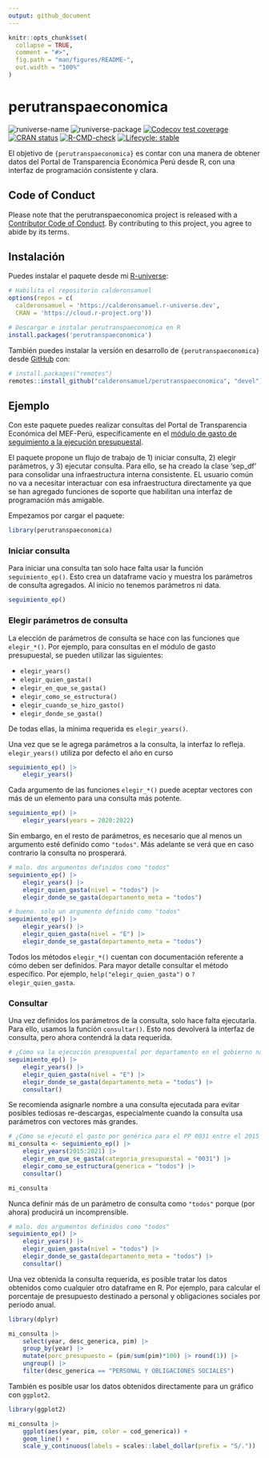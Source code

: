 ```yaml
---
output: github_document
---
```


<!-- README.md is generated from README.Rmd. Please edit that file -->

```r
knitr::opts_chunk$set(
  collapse = TRUE,
  comment = "#>",
  fig.path = "man/figures/README-",
  out.width = "100%"
)
```

# perutranspaeconomica

<!-- badges: start -->
![runiverse-name](https://calderonsamuel.r-universe.dev/badges/:name)
![runiverse-package](https://calderonsamuel.r-universe.dev/badges/perutranspaeconomica)
[![Codecov test coverage](https://codecov.io/gh/calderonsamuel/perutranspaeconomica/branch/main/graph/badge.svg)](https://app.codecov.io/gh/calderonsamuel/perutranspaeconomica?branch=main)
[![CRAN status](https://www.r-pkg.org/badges/version/perutranspaeconomica)](https://CRAN.R-project.org/package=perutranspaeconomica)
[![R-CMD-check](https://github.com/calderonsamuel/perutranspaeconomica/actions/workflows/R-CMD-check.yaml/badge.svg)](https://github.com/calderonsamuel/perutranspaeconomica/actions/workflows/R-CMD-check.yaml)
[![Lifecycle: stable](https://img.shields.io/badge/lifecycle-stable-brightgreen.svg)](https://lifecycle.r-lib.org/articles/stages.html#stable)
<!-- badges: end -->

El objetivo de `{perutranspaeconomica}` es contar con una manera de obtener datos del Portal de Transparencia Económica Perú desde R, con una interfaz de programación consistente y clara.

## Code of Conduct

Please note that the perutranspaeconomica project is released with a [Contributor Code of Conduct](https://contributor-covenant.org/version/2/1/CODE_OF_CONDUCT.html). By contributing to this project, you agree to abide by its terms.


## Instalación

Puedes instalar el paquete desde mi [R-universe](https://calderonsamuel.r-universe.dev/):

```r
# Habilita el repositorio calderonsamuel
options(repos = c(
  calderonsamuel = 'https://calderonsamuel.r-universe.dev',
  CRAN = 'https://cloud.r-project.org'))

# Descargar e instalar perutranspaeconomica en R
install.packages('perutranspaeconomica')
```


También puedes instalar la versión en desarrollo de `{perutranspaeconomica}` desde [GitHub](https://github.com/) con:

``` r
# install.packages("remotes")
remotes::install_github("calderonsamuel/perutranspaeconomica", "devel")
```

## Ejemplo

Con este paquete puedes realizar consultas del Portal de Transparencia Económica del MEF-Perú, específicamente en el [módulo de gasto de seguimiento a la ejecución presupuestal](https://www.mef.gob.pe/es/?option=com_content&language=es-ES&Itemid=100944&lang=es-ES&view=article&id=504).

El paquete propone un flujo de trabajo de 1) iniciar consulta, 2) elegir parámetros, y 3) ejecutar consulta. Para ello, se ha creado la clase 'sep_df' para consolidar una infraestructura interna consistente. EL usuario común no va a necesitar interactuar con esa infraestructura directamente ya que se han agregado funciones de soporte que habilitan una interfaz de programación más amigable.

Empezamos por cargar el paquete:

```r
library(perutranspaeconomica)
```

### Iniciar consulta

Para iniciar una consulta tan solo hace falta usar la función `seguimiento_ep()`. Esto crea un dataframe vacío y muestra los parámetros de consulta agregados. Al inicio no tenemos parámetros ni data.

```r
seguimiento_ep()
```

### Elegir parámetros de consulta

La elección de parámetros de consulta se hace con las funciones que `elegir_*()`. Por ejemplo, para consultas en el módulo de gasto presupuestal, se pueden utilizar las siguientes:

- `elegir_years()` 
- `elegir_quien_gasta()`
- `elegir_en_que_se_gasta()`
- `elegir_como_se_estructura()`
- `elegir_cuando_se_hizo_gasto()`
- `elegir_donde_se_gasta()`

De todas ellas, la mínima requerida es `elegir_years()`. 

Una vez que se le agrega parámetros a la consulta, la interfaz lo refleja. `elegir_years()` utiliza por defecto el año en curso

```r
seguimiento_ep() |> 
    elegir_years()
```

Cada argumento de las funciones `elegir_*()` puede aceptar vectores con más de un elemento para una consulta más potente.

```r
seguimiento_ep() |> 
    elegir_years(years = 2020:2022)
```

Sin embargo, en el resto de parámetros, es necesario que al menos un argumento esté definido como `"todos"`. Más adelante se verá que en caso contrario la consulta no prosperará.

```r
# malo. dos argumentos definidos como "todos"
seguimiento_ep() |> 
    elegir_years() |> 
    elegir_quien_gasta(nivel = "todos") |> 
    elegir_donde_se_gasta(departamento_meta = "todos")
```

```r
# bueno. solo un argumento definido como "todos"
seguimiento_ep() |> 
    elegir_years() |> 
    elegir_quien_gasta(nivel = "E") |> 
    elegir_donde_se_gasta(departamento_meta = "todos") 
```

Todos los métodos `elegir_*()` cuentan con documentación referente a cómo deben ser definidos. Para mayor detalle consultar el método específico. Por ejemplo, `help("elegir_quien_gasta")` o `?elegir_quien_gasta`.

### Consultar

Una vez definidos los parámetros de la consulta, solo hace falta ejecutarla. Para ello, usamos la función `consultar()`. Esto nos devolverá la interfaz de consulta, pero ahora contendrá la data requerida. 

```r
# ¿Cómo va la ejecución presupuestal por departamento en el gobierno nacional?
seguimiento_ep() |> 
    elegir_years() |> 
    elegir_quien_gasta(nivel = "E") |> 
    elegir_donde_se_gasta(departamento_meta = "todos") |> 
    consultar()
```

Se recomienda asignarle nombre a una consulta ejecutada para evitar posibles tediosas re-descargas, especialmente cuando la consulta usa parámetros con vectores más grandes.

```r
# ¿Cómo se ejecutó el gasto por genérica para el PP 0031 entre el 2015 y 2021?
mi_consulta <- seguimiento_ep() |> 
    elegir_years(2015:2021) |> 
    elegir_en_que_se_gasta(categoria_presupuestal = "0031") |> 
    elegir_como_se_estructura(generica = "todos") |> 
    consultar()

mi_consulta
```

Nunca definir más de un parámetro de consulta como `"todos"` porque (por ahora) producirá un incomprensible.

```r
# malo. dos argumentos definidos como "todos"
seguimiento_ep() |> 
    elegir_years() |> 
    elegir_quien_gasta(nivel = "todos") |> 
    elegir_donde_se_gasta(departamento_meta = "todos") |> 
    consultar()
```

Una vez obtenida la consulta requerida, es posible tratar los datos obtenidos como cualquier otro dataframe en R. Por ejemplo, para calcular el porcentaje de presupuesto destinado a personal y obligaciones sociales por periodo anual.

```r
library(dplyr)

mi_consulta |> 
    select(year, desc_generica, pim) |> 
    group_by(year) |> 
    mutate(porc_presupuesto = (pim/sum(pim)*100) |> round(1)) |> 
    ungroup() |> 
    filter(desc_generica == "PERSONAL Y OBLIGACIONES SOCIALES")
```

También es posible usar los datos obtenidos directamente para un gráfico con `ggplot2`.

```r
library(ggplot2)

mi_consulta |> 
    ggplot(aes(year, pim, color = cod_generica)) +
    geom_line() +
    scale_y_continuous(labels = scales::label_dollar(prefix = "S/."))
```
















